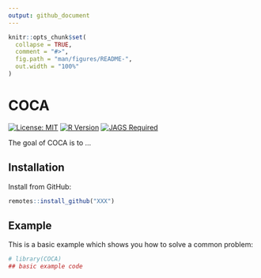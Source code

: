 ```yaml
---
output: github_document
---
```


<!-- README.md is generated from README.Rmd. Please edit that file -->

```r
knitr::opts_chunk$set(
  collapse = TRUE,
  comment = "#>",
  fig.path = "man/figures/README-",
  out.width = "100%"
)
```

# COCA

<!-- badges: start -->
[![License: MIT](https://img.shields.io/badge/License-MIT-yellow.svg)](https://opensource.org/licenses/MIT)
[![R Version](https://img.shields.io/badge/R->=4.2-blue)](https://cran.r-project.org/)
[![JAGS Required](https://img.shields.io/badge/JAGS-Required-red)](http://mcmc-jags.sourceforge.net/)
<!-- badges: end -->

The goal of COCA is to ...

## Installation

Install from GitHub:

``` r
remotes::install_github("XXX")
```

## Example

This is a basic example which shows you how to solve a common problem:

```r
# library(COCA)
## basic example code
```


